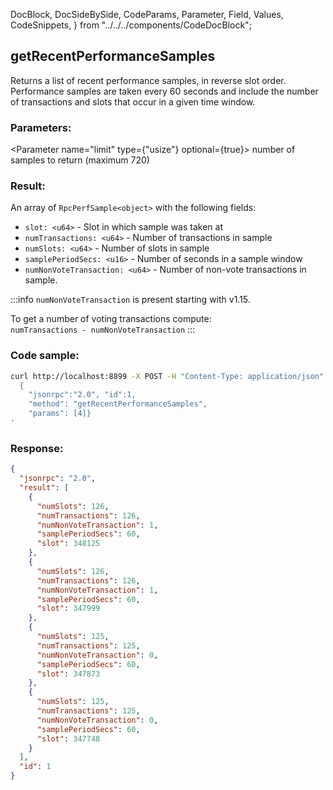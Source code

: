   DocBlock,
  DocSideBySide,
  CodeParams,
  Parameter,
  Field,
  Values,
  CodeSnippets,
} from "../../../components/CodeDocBlock";

<DocBlock>

## getRecentPerformanceSamples

Returns a list of recent performance samples, in reverse slot order. Performance samples are taken every 60 seconds and
include the number of transactions and slots that occur in a given time window.

<DocSideBySide>
<CodeParams>

### Parameters:

<Parameter name="limit" type={"usize"} optional={true}> 
number of samples to return (maximum 720)

</Parameter>

### Result:

An array of `RpcPerfSample<object>` with the following fields:

- `slot: <u64>` - Slot in which sample was taken at
- `numTransactions: <u64>` - Number of transactions in sample
- `numSlots: <u64>` - Number of slots in sample
- `samplePeriodSecs: <u16>` - Number of seconds in a sample window
- `numNonVoteTransaction: <u64>` - Number of non-vote transactions in
  sample.

:::info
`numNonVoteTransaction` is present starting with v1.15.

To get a number of voting transactions compute:<br />
`numTransactions - numNonVoteTransaction`
:::

</CodeParams>

<CodeSnippets>

### Code sample:

```bash
curl http://localhost:8899 -X POST -H "Content-Type: application/json" -d '
  {
    "jsonrpc":"2.0", "id":1,
    "method": "getRecentPerformanceSamples",
    "params": [4]}
'
```

### Response:

```json
{
  "jsonrpc": "2.0",
  "result": [
    {
      "numSlots": 126,
      "numTransactions": 126,
      "numNonVoteTransaction": 1,
      "samplePeriodSecs": 60,
      "slot": 348125
    },
    {
      "numSlots": 126,
      "numTransactions": 126,
      "numNonVoteTransaction": 1,
      "samplePeriodSecs": 60,
      "slot": 347999
    },
    {
      "numSlots": 125,
      "numTransactions": 125,
      "numNonVoteTransaction": 0,
      "samplePeriodSecs": 60,
      "slot": 347873
    },
    {
      "numSlots": 125,
      "numTransactions": 125,
      "numNonVoteTransaction": 0,
      "samplePeriodSecs": 60,
      "slot": 347748
    }
  ],
  "id": 1
}
```

</CodeSnippets>
</DocSideBySide>
</DocBlock>
